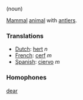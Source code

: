 (noun)

[[Mammal]] [[animal]] with [[antler]]s.

===Translations===

*[[Dutch]]: [[hert]] ''n''
*[[French]]: [[cerf]] ''m''
*[[Spanish]]: [[ciervo]] ''m''

===Homophones===

[[dear]]